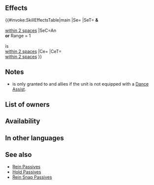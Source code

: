 {{Passive
|name=A/S Rein Snap
|type=C
|exclusive=0
|canUseWeapon={{WeaponList|Close}}
|canUseMove={{MoveList|Flying}}
|properties=random_owner
|1name=A/S Rein Snap
|alt1name=A S Rein Snap
|1tagid=SID_攻速牽制・運び手
|1effect=Inflicts Atk/Spd-4 on foes within 2 spaces of unit during combat. At start of turn, if unit is within 2 spaces of an armored ally or an infantry ally with Range = 1, grants "unit can move 1 extra space" to unit, to infantry allies with Range = 1 within 2 spaces of unit, and to armored allies within 2 spaces of unit. (That turn only; does not stack; effect triggers only if unit has no Sing or Dance skill.)
|1cost=300
|1required=Atk/Spd Rein 3
}}
==Effects==
{{#invoke:SkillEffectsTable|main
|Se={{SEt|Mobility increased}}
|SeT={{Tgt|Unit}} '''&'''<br>{{Tgt|Target Allies}}<br>[[within 2 spaces]]
|SeC=An {{Mt|Armored}}<br>'''or''' Range = 1<br>{{Mt|Infantry}}<br>{{Tgt|Ally}} is<br>[[within 2 spaces]]
|Ce={{Eft|Temporary debuffs|Atk/Spd|4}}
|CeT={{Tgt|Foes}}<br>[[within 2 spaces]]
}}
==Notes==
{{Temporary debuffs}}
{{FoesCombatEffect}}
{{Mobility increased}}
* {{SEt|Mobility increased}} is only granted to {{Mt|armored}} and {{Cwtt|Close|group=1}} {{Mt|infantry}} allies if the unit is not equipped with a {{Uti|Dance}} [[:Category:Dance skills|Dance Assist]].
==List of owners==
{{Skill Hero List}}
==Availability==
{{PassiveFocusList}}
{{PassiveDistributionList}}
{{PassiveCombatManualList}}
==In other languages==
{{OtherLanguages
|english=A/S Rein Snap
|japanese=攻速牽制・運び手
|german=A/G-Zügelhilfe
|spanishEU=Don amarra A/V
|spanishLA=Don amarra A/V
|french=Bride agile A/V
|italian=Schiocco br. A/V
|chineseTW=攻擊速度牽制・推手
|portuguese=Rédea cinese A/V
}}
==See also==
{{See also skills|cond=(Description LIKE '%inflicts Atk/Spd%-%on foes within _ spaces during combat%' OR Description LIKE '%armored%"unit can move 1 extra space%' OR Description LIKE '%"unit can move 1 extra space%armored%') AND WikiName NOT LIKE '%Rein%' AND Exclusive='1'}}
* [[Rein Passives]]
* [[Skill families/C Passives#Hold|Hold Passives]]
* [[Skill families/C Passives#Rein Snap|Rein Snap Passives]]
{{Passives Navbox|C}}